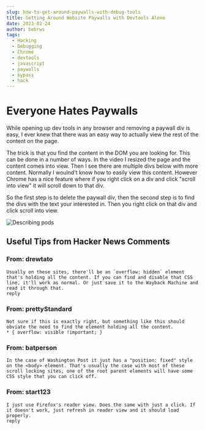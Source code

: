 ```yaml
---
slug: how-to-get-around-paywalls-with-debug-tools
title: Getting Around Website Paywalls with Devtools Alone
date: 2023-02-24
author: bebrws
tags:
  - Hacking
  - Debugging
  - Chrome
  - devtools
  - javascript
  - paywalls
  - bypass
  - hack
---
```


# Everyone Hates Paywalls

While opening up dev tools in any browser and removing a paywall div is easy, I ever knew that there was an easy way to actually view the rest of the content on the page.

The trick is that you find the content in the DOM you are looking for. This can be done in a number of ways. In the video I resized the page and the content comes into view. Then I see there are multiple divs below with more content. Normally I woulnd't know how to easily view this content. However Chrome has a nice feature where if you right click on a div and click "scroll into view" it will scroll down to that div.

So the first step is to delete the paywall div, then the second step is to find the divs with the text your interested in. Then you right click on that div and click scroll into view.

![Describing pods](/static/paywalls.gif)

## Useful Tips from Hacker News Comments

### From: drewtato
```
Usually on these sites, there'll be an `overflow: hidden` element that's holding all the content. If you can find and disable that CSS line, it'll work as normal. Or just save it to the Wayback Machine and read it through that.
reply
```
	
### From: prettyStandard
```
Not sure if this is exactly right, but something like this should obviate the need to find the element holding all the content.
* { overflow: visible !important; }
```

### From: batperson
```
In the case of Washington Post it just has a "position: fixed" style on the <body> element. That's usually the case with most of these scroll locking sites, one of the root parent elements will have some CSS style that you can click off.
```

### From: start123
```
I just use Firefox's reader view. Does the same with just a click. If it doesn't work, just refresh in reader view and it should load properly.
reply
```
